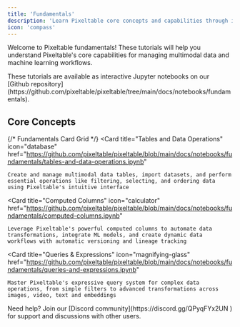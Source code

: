 ```yaml
---
title: 'Fundamentals'
description: 'Learn Pixeltable core concepts and capabilities through interactive tutorials'
icon: 'compass'
---
```


Welcome to Pixeltable fundamentals! These tutorials will help you understand Pixeltable's core capabilities for managing multimodal data and machine learning workflows.

<Info>
  These tutorials are available as interactive Jupyter notebooks on our [Github repository](https://github.com/pixeltable/pixeltable/tree/main/docs/notebooks/fundamentals).
</Info>

## Core Concepts

{/* Fundamentals Card Grid */}
<CardGroup cols={3}>
  <Card
    title="Tables and Data Operations"
    icon="database"
    href="https://github.com/pixeltable/pixeltable/blob/main/docs/notebooks/fundamentals/tables-and-data-operations.ipynb"
  >
    Create and manage multimodal data tables, import datasets, and perform essential operations like filtering, selecting, and ordering data using Pixeltable's intuitive interface
  </Card>

  <Card
    title="Computed Columns"
    icon="calculator"
    href="https://github.com/pixeltable/pixeltable/blob/main/docs/notebooks/fundamentals/computed-columns.ipynb"
  >
    Leverage Pixeltable's powerful computed columns to automate data transformations, integrate ML models, and create dynamic data workflows with automatic versioning and lineage tracking
  </Card>

  <Card
    title="Queries & Expressions"
    icon="magnifying-glass"
    href="https://github.com/pixeltable/pixeltable/blob/main/docs/notebooks/fundamentals/queries-and-expressions.ipynb"
  >
    Master Pixeltable's expressive query system for complex data operations, from simple filters to advanced transformations across images, video, text and embeddings 
  </Card>

</CardGroup>

<Note>
  Need help? Join our [Discord community](https://discord.gg/QPyqFYx2UN ) for support and discussions with other users.
</Note>